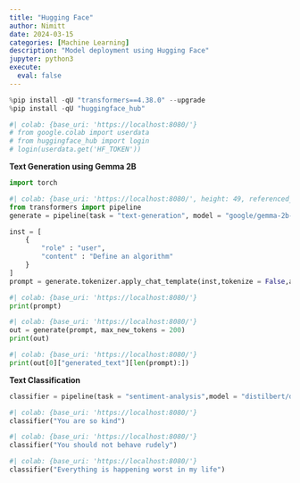 ```yaml
---
title: "Hugging Face"
author: Nimitt
date: 2024-03-15
categories: [Machine Learning]
description: "Model deployment using Hugging Face"
jupyter: python3
execute:
  eval: false  
---
```




```python
%pip install -qU "transformers==4.38.0" --upgrade
%pip install -qU "huggingface_hub"
```

```python
#| colab: {base_uri: 'https://localhost:8080/'}
# from google.colab import userdata
# from huggingface_hub import login
# login(userdata.get('HF_TOKEN'))
```

**Text Generation using Gemma 2B**

```python
import torch
```

```python
#| colab: {base_uri: 'https://localhost:8080/', height: 49, referenced_widgets: [c6233da2011442b3b661830073359202, 157c35f0c3044b2e9a54fcae17dc3765, 920a0113ac7c4a1f85373c5284c86566, 9626ce04fea442abb59a0d8306d6181e, d9ee61b9e3754a0e92f60cf68aae212a, f5d0d708a8cc4790a96c28839972d087, 90ef1ee927f04df5b9bf40c8f45c30fa, 9757e3cc25cc4c16a045b6e08275a1ff, 60fdacd5c83c4c2da98633372ac189ee, 33bde69da13549c1b3384fa637fb30a9, 1860f1622dfc4bebb40cd304a22dfa9f]}
from transformers import pipeline
generate = pipeline(task = "text-generation", model = "google/gemma-2b-it", model_kwargs = {"torch_dtype": torch.bfloat16},device = "cuda")
```

```python
inst = [
    {
        "role" : "user",
        "content" : "Define an algorithm"
    }
]
prompt = generate.tokenizer.apply_chat_template(inst,tokenize = False,add_generation_prompt = True)
```

```python
#| colab: {base_uri: 'https://localhost:8080/'}
print(prompt)
```

```python
#| colab: {base_uri: 'https://localhost:8080/'}
out = generate(prompt, max_new_tokens = 200)
print(out)
```

```python
#| colab: {base_uri: 'https://localhost:8080/'}
print(out[0]["generated_text"][len(prompt):])
```

**Text Classification**

```python
classifier = pipeline(task = "sentiment-analysis",model = "distilbert/distilbert-base-uncased-finetuned-sst-2-english")
```

```python
#| colab: {base_uri: 'https://localhost:8080/'}
classifier("You are so kind")
```

```python
#| colab: {base_uri: 'https://localhost:8080/'}
classifier("You should not behave rudely")
```

```python
#| colab: {base_uri: 'https://localhost:8080/'}
classifier("Everything is happening worst in my life")
```

